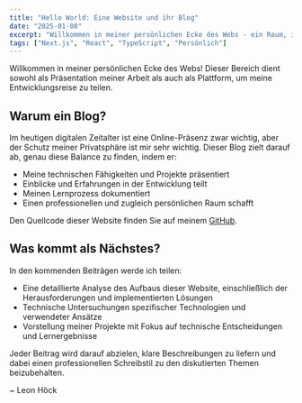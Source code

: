 ```yaml
---
title: "Hello World: Eine Website und ihr Blog"
date: "2025-01-08"
excerpt: "Willkommen in meiner persönlichen Ecke des Webs - ein Raum, in dem ich meine Reise als angehender Informatiker teile."
tags: ["Next.js", "React", "TypeScript", "Persönlich"]
---
```


Willkommen in meiner persönlichen Ecke des Webs! Dieser Bereich dient sowohl als Präsentation meiner Arbeit als auch als Plattform, um meine Entwicklungsreise zu teilen.

## Warum ein Blog?

Im heutigen digitalen Zeitalter ist eine Online-Präsenz zwar wichtig, aber der Schutz meiner Privatsphäre ist mir sehr wichtig. Dieser Blog zielt darauf ab, genau diese Balance zu finden, indem er:

* Meine technischen Fähigkeiten und Projekte präsentiert
* Einblicke und Erfahrungen in der Entwicklung teilt
* Meinen Lernprozess dokumentiert
* Einen professionellen und zugleich persönlichen Raum schafft

Den Quellcode dieser Website finden Sie auf meinem <a href="https://github.com/Leon-Hoeck/Website" className="text-blue-400 hover:text-blue-300 transition-colors">GitHub</a>.

## Was kommt als Nächstes?

In den kommenden Beiträgen werde ich teilen:

* Eine detaillierte Analyse des Aufbaus dieser Website, einschließlich der Herausforderungen und implementierten Lösungen
* Technische Untersuchungen spezifischer Technologien und verwendeter Ansätze
* Vorstellung meiner Projekte mit Fokus auf technische Entscheidungen und Lernergebnisse

Jeder Beitrag wird darauf abzielen, klare Beschreibungen zu liefern und dabei einen professionellen Schreibstil zu den diskutierten Themen beizubehalten.

<div className="mt-16 italic">~ Leon Höck</div> 
